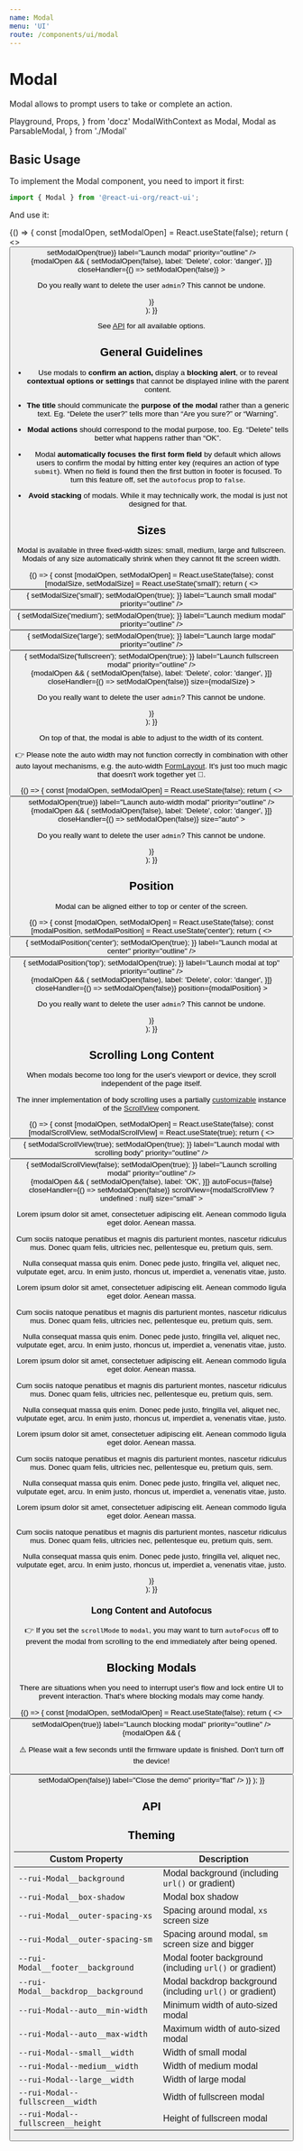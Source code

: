 ```yaml
---
name: Modal
menu: 'UI'
route: /components/ui/modal
---
```


# Modal

Modal allows to prompt users to take or complete an action.

  Playground,
  Props,
} from 'docz'
  ModalWithContext as Modal,
  Modal as ParsableModal,
} from './Modal'

## Basic Usage

To implement the Modal component, you need to import it first:

```js
import { Modal } from '@react-ui-org/react-ui';
```

And use it:

<Playground>
  {() => {
    const [modalOpen, setModalOpen] = React.useState(false);
    return (
      <>
        <Button
          clickHandler={() => setModalOpen(true)}
          label="Launch modal"
          priority="outline"
        />
        <div>
          {modalOpen && (
            <Modal
              title="Warning"
              actions={[{
                clickHandler: () => setModalOpen(false),
                label: 'Delete',
                color: 'danger',
              }]}
              closeHandler={() => setModalOpen(false)}
            >
              <p>
                Do you really want to delete the user <code>admin</code>?
                This cannot be undone.
              </p>
            </Modal>
          )}
        </div>
      </>
    );
  }}
</Playground>

See [API](#api) for all available options.

## General Guidelines

- Use modals to **confirm an action,** display a **blocking alert**, or to
  reveal **contextual options or settings** that cannot be displayed inline
  with the parent content.

- **The title** should communicate the **purpose of the modal** rather than a
  generic text. Eg. “Delete the user?” tells more than “Are you sure?” or
  “Warning”.

- **Modal actions** should correspond to the modal purpose, too. Eg. “Delete”
  tells better what happens rather than “OK”.

- Modal **automatically focuses the first form field** by default which allows
  users to confirm the modal by hitting enter key (requires an action of type
  `submit`). When no field is found then the first button in footer is focused.
  To turn this feature off, set the `autofocus` prop to `false`.

- **Avoid stacking** of modals. While it may technically work, the modal is just
  not designed for that.

## Sizes

Modal is available in three fixed-width sizes: small, medium, large and fullscreen.
Modals of any size automatically shrink when they cannot fit the screen width.

<Playground>
  {() => {
    const [modalOpen, setModalOpen] = React.useState(false);
    const [modalSize, setModalSize] = React.useState('small');
    return (
      <>
        <Button
          clickHandler={() => {
            setModalSize('small');
            setModalOpen(true);
          }}
          label="Launch small modal"
          priority="outline"
        />
        <Button
          clickHandler={() => {
            setModalSize('medium');
            setModalOpen(true);
          }}
          label="Launch medium modal"
          priority="outline"
        />
        <Button
          clickHandler={() => {
            setModalSize('large');
            setModalOpen(true);
          }}
          label="Launch large modal"
          priority="outline"
        />
        <Button
          clickHandler={() => {
            setModalSize('fullscreen');
            setModalOpen(true);
          }}
          label="Launch fullscreen modal"
          priority="outline"
        />
        <div>
          {modalOpen && (
            <Modal
              title="Delete the user?"
              actions={[{
                clickHandler: () => setModalOpen(false),
                label: 'Delete',
                color: 'danger',
              }]}
              closeHandler={() => setModalOpen(false)}
              size={modalSize}
            >
              <p>
                Do you really want to delete the user <code>admin</code>?
                This cannot be undone.
              </p>
            </Modal>
          )}
        </div>
      </>
    );
  }}
</Playground>

On top of that, the modal is able to adjust to the width of its content.

👉 Please note the auto width may not function correctly in combination with
other auto layout mechanisms, e.g. the auto-width
[FormLayout](/components/layout/form-layout#label-width). It's just too much
magic that doesn't work together yet 🎩.

<Playground>
  {() => {
    const [modalOpen, setModalOpen] = React.useState(false);
    return (
      <>
        <Button
          clickHandler={() => setModalOpen(true)}
          label="Launch auto-width modal"
          priority="outline"
        />
        <div>
          {modalOpen && (
            <Modal
              title="Delete the user?"
              actions={[{
                clickHandler: () => setModalOpen(false),
                label: 'Delete',
                color: 'danger',
              }]}
              closeHandler={() => setModalOpen(false)}
              size="auto"
            >
              <p>
                Do you really want to delete the user <code>admin</code>?
                This cannot be undone.
              </p>
            </Modal>
          )}
        </div>
      </>
    );
  }}
</Playground>

## Position

Modal can be aligned either to top or center of the screen.

<Playground>
  {() => {
    const [modalOpen, setModalOpen] = React.useState(false);
    const [modalPosition, setModalPosition] = React.useState('center');
    return (
      <>
        <Button
          clickHandler={() => {
            setModalPosition('center');
            setModalOpen(true);
          }}
          label="Launch modal at center"
          priority="outline"
        />
        <Button
          clickHandler={() => {
            setModalPosition('top');
            setModalOpen(true);
          }}
          label="Launch modal at top"
          priority="outline"
        />
        <div>
          {modalOpen && (
            <Modal
              title="Delete the user?"
              actions={[{
                clickHandler: () => setModalOpen(false),
                label: 'Delete',
                color: 'danger',
              }]}
              closeHandler={() => setModalOpen(false)}
              position={modalPosition}
            >
              <p>
                Do you really want to delete the user <code>admin</code>?
                This cannot be undone.
              </p>
            </Modal>
          )}
        </div>
      </>
    );
  }}
</Playground>

## Scrolling Long Content

When modals become too long for the user's viewport or device, they scroll
independent of the page itself.

The inner implementation of body scrolling uses a partially
[customizable](#api) instance of the [ScrollView](/components/ui/scroll-view)
component.

<Playground>
  {() => {
    const [modalOpen, setModalOpen] = React.useState(false);
    const [modalScrollView, setModalScrollView] = React.useState(true);
    return (
      <>
        <Button
          clickHandler={() => {
            setModalScrollView(true);
            setModalOpen(true);
          }}
          label="Launch modal with scrolling body"
          priority="outline"
        />
        <Button
          clickHandler={() => {
            setModalScrollView(false);
            setModalOpen(true);
          }}
          label="Launch scrolling modal"
          priority="outline"
        />
        <div>
          {modalOpen && (
            <Modal
              title="Modal with long content"
              actions={[{
                clickHandler: () => setModalOpen(false),
                label: 'OK',
              }]}
              autoFocus={false}
              closeHandler={() => setModalOpen(false)}
              scrollView={modalScrollView ? undefined : null}
              size="small"
            >
              <p>
                Lorem ipsum dolor sit amet, consectetuer adipiscing elit. Aenean
                commodo ligula eget dolor. Aenean massa.
              </p>
              <p>
                Cum sociis natoque penatibus et magnis dis parturient montes,
                nascetur ridiculus mus. Donec quam felis, ultricies nec,
                pellentesque eu, pretium quis, sem.
              </p>
              <p>
                Nulla consequat massa quis enim. Donec pede justo, fringilla
                vel, aliquet nec, vulputate eget, arcu. In enim justo, rhoncus
                ut, imperdiet a, venenatis vitae, justo.
              </p>
              <p>
                Lorem ipsum dolor sit amet, consectetuer adipiscing elit. Aenean
                commodo ligula eget dolor. Aenean massa.
              </p>
              <p>
                Cum sociis natoque penatibus et magnis dis parturient montes,
                nascetur ridiculus mus. Donec quam felis, ultricies nec,
                pellentesque eu, pretium quis, sem.
              </p>
              <p>
                Nulla consequat massa quis enim. Donec pede justo, fringilla
                vel, aliquet nec, vulputate eget, arcu. In enim justo, rhoncus
                ut, imperdiet a, venenatis vitae, justo.
              </p>
              <p>
                Lorem ipsum dolor sit amet, consectetuer adipiscing elit. Aenean
                commodo ligula eget dolor. Aenean massa.
              </p>
              <p>
                Cum sociis natoque penatibus et magnis dis parturient montes,
                nascetur ridiculus mus. Donec quam felis, ultricies nec,
                pellentesque eu, pretium quis, sem.
              </p>
              <p>
                Nulla consequat massa quis enim. Donec pede justo, fringilla
                vel, aliquet nec, vulputate eget, arcu. In enim justo, rhoncus
                ut, imperdiet a, venenatis vitae, justo.
              </p>
              <p>
                Lorem ipsum dolor sit amet, consectetuer adipiscing elit. Aenean
                commodo ligula eget dolor. Aenean massa.
              </p>
              <p>
                Cum sociis natoque penatibus et magnis dis parturient montes,
                nascetur ridiculus mus. Donec quam felis, ultricies nec,
                pellentesque eu, pretium quis, sem.
              </p>
              <p>
                Nulla consequat massa quis enim. Donec pede justo, fringilla
                vel, aliquet nec, vulputate eget, arcu. In enim justo, rhoncus
                ut, imperdiet a, venenatis vitae, justo.
              </p>
              <p>
                Lorem ipsum dolor sit amet, consectetuer adipiscing elit. Aenean
                commodo ligula eget dolor. Aenean massa.
              </p>
              <p>
                Cum sociis natoque penatibus et magnis dis parturient montes,
                nascetur ridiculus mus. Donec quam felis, ultricies nec,
                pellentesque eu, pretium quis, sem.
              </p>
              <p>
                Nulla consequat massa quis enim. Donec pede justo, fringilla
                vel, aliquet nec, vulputate eget, arcu. In enim justo, rhoncus
                ut, imperdiet a, venenatis vitae, justo.
              </p>
            </Modal>
          )}
        </div>
      </>
    );
  }}
</Playground>

### Long Content and Autofocus

👉 If you set the `scrollMode` to `modal`, you may want to turn `autoFocus` off
to prevent the modal from scrolling to the end immediately after being opened.

## Blocking Modals

There are situations when you need to interrupt user's flow and lock entire UI
to prevent interaction. That's where blocking modals may come handy.

<Playground>
  {() => {
    const [modalOpen, setModalOpen] = React.useState(false);
    return (
      <>
        <Button
          clickHandler={() => setModalOpen(true)}
          label="Launch blocking modal"
          priority="outline"
        />
        <div>
          {modalOpen && (
            <Modal title="Update is in progress" size="auto">
              <p>
                <span role="img" aria-label="Warning">⚠️</span>
                Please wait a few seconds until the firmware update is finished.
                Don&apos;t turn off the device!
              </p>
              <Button
                clickHandler={() => setModalOpen(false)}
                label="Close the demo"
                priority="flat"
              />
            </Modal>
          )}
        </div>
      </>
    );
  }}
</Playground>

## API

<Props table of={ParsableModal} />

## Theming

| Custom Property                                      | Description                                                  |
|------------------------------------------------------|--------------------------------------------------------------|
| `--rui-Modal__background`                            | Modal background (including `url()` or gradient)             |
| `--rui-Modal__box-shadow`                            | Modal box shadow                                             |
| `--rui-Modal__outer-spacing-xs`                      | Spacing around modal, `xs` screen size                       |
| `--rui-Modal__outer-spacing-sm`                      | Spacing around modal, `sm` screen size and bigger            |
| `--rui-Modal__footer__background`                    | Modal footer background (including `url()` or gradient)      |
| `--rui-Modal__backdrop__background`                  | Modal backdrop background (including `url()` or gradient)    |
| `--rui-Modal--auto__min-width`                       | Minimum width of auto-sized modal                            |
| `--rui-Modal--auto__max-width`                       | Maximum width of auto-sized modal                            |
| `--rui-Modal--small__width`                          | Width of small modal                                         |
| `--rui-Modal--medium__width`                         | Width of medium modal                                        |
| `--rui-Modal--large__width`                          | Width of large modal                                         |
| `--rui-Modal--fullscreen__width`                     | Width of fullscreen modal                                    |
| `--rui-Modal--fullscreen__height`                    | Height of fullscreen modal                                   |
